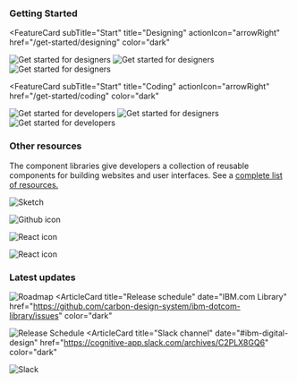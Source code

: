 


### Getting Started

<FeatureCard
  subTitle="Start"
  title="Designing"
  actionIcon="arrowRight"
  href="/get-started/designing"
  color="dark"
>
<ArtDirection>

![Get started for designers](../images/homepage/designing_mobile.png)
![Get started for designers](../images/homepage/designing_tablet.png)
![Get started for designers](../images/homepage/designing_desktop.png)

</ArtDirection>
</FeatureCard>

<FeatureCard
  subTitle="Start"
  title="Coding"
  actionIcon="arrowRight"
  href="/get-started/coding"
  color="dark"
>
<ArtDirection>

![Get started for developers](../images/homepage/coding_mobile.jpg)
![Get started for designers](../images/homepage/coding_tablet.jpg)
![Get started for developers](../images/homepage/coding_desktop.jpg)

</ArtDirection>
</FeatureCard>

### Other resources

The component libraries give developers a collection of reusable components for
building websites and user interfaces. See a
[complete list of resources.](/resources)

<Row className="resource-card-group">
  <Column colMd={4} colLg={4} noGutterSm>
    <ResourceCard
      color="dark"
      subTitle="Sketch Theme libraries"
      actionIcon="arrowRight"
      href="/resources#theme-libraries"
      >

![Sketch](./../images/icon/sketch-symbol.svg)

</ResourceCard>
  </Column>
  <Column colMd={4} colLg={4} noGutterSm>
   <ResourceCard
       color="dark"
       subTitle="IBM.com Library Components Repo"
       href="https://github.com/carbon-design-system/ibm-dotcom-library"
       >

![Github icon](./../images/icon/github-inverse-icon.svg)

</ResourceCard>
  </Column>
<Column colLg={4} colMd={4} noGutterSm>
  <ResourceCard
    color="dark"
    subTitle="IBM.com Library Components React Storybook"
    href="https://ibmdotcom-react.mybluemix.net/?path=/story/overview--get-started"
    >

![React icon](../images/icon/react-blue-icon.svg)

  </ResourceCard>
</Column>
<Column colLg={4} colMd={4} noGutterSm>
  <ResourceCard
    color="dark"
    subTitle="IBM.com Library Pattern React Storybook"
    href="https://ibmdotcom-patterns-react-experimental.mybluemix.net/?path=/story/overview--get-started"
    >

![React icon](../images/icon/react-blue-icon.svg)

  </ResourceCard>
</Column>
</Row>

### Latest updates

<Row>
<Column colMd={4} colLg={4} noGutterMdLeft>
<ArticleCard
  title="Roadmap"
  author="Last updated"
  date="December 20, 2019"
  href="https://github.com/carbon-design-system/ibm-dotcom-library/wiki/Roadmap"
  color="dark"
>

![Roadmap](../images/homepage/roadmap.jpg)
</ArticleCard>
</Column>
<Column colMd={4} colLg={4} noGutterMdLeft>
<ArticleCard
  title="Release schedule"
  date="IBM.com Library"
  href="https://github.com/carbon-design-system/ibm-dotcom-library/issues"
  color="dark"
>

![Release Schedule](../images/homepage/release_schedule.jpg)
</ArticleCard>
</Column>
<Column colMd={4} colLg={4} noGutterMdLeft>
<ArticleCard
  title="Slack channel"
  date="#ibm-digital-design"
  href="https://cognitive-app.slack.com/archives/C2PLX8GQ6"
  color="dark"
>

![Slack](../images/homepage/slack.jpg)
</ArticleCard>
</Column>
</Row>
